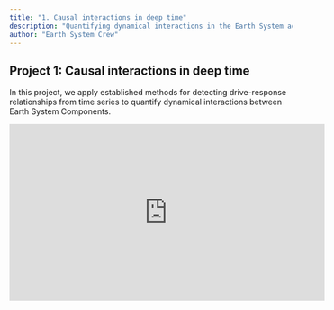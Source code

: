 ```yaml
---
title: "1. Causal interactions in deep time"
description: "Quantifying dynamical interactions in the Earth System across time scales."
author: "Earth System Crew"
---
```


## Project 1: Causal interactions in deep time
In this project, we apply established methods for detecting drive-response relationships from time series to quantify dynamical interactions between Earth System Components. 

<iframe width="560" height="315" src="https://www.youtube.com/embed/4XADRLUrCEA" frameborder="0" allowfullscreen></iframe>
